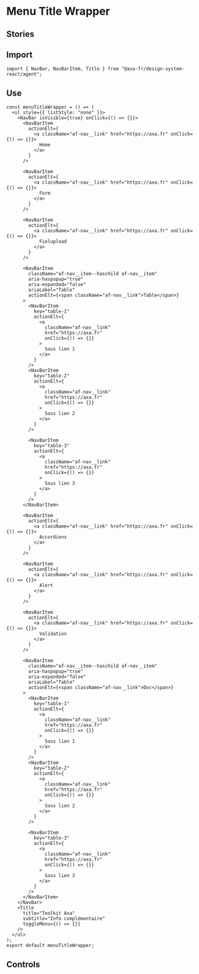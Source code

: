 
<Meta of={MenuTitleWrapperStories} />

# Menu Title Wrapper

## Stories

<Canvas of={MenuTitleWrapperStories.Default}></Canvas>

## Import

```tsx
import { NavBar, NavBarItem, Title } from "@axa-fr/design-system-react/agent";
```

## Use

```tsx
const menuTitleWrapper = () => (
  <ul style={{ listStyle: "none" }}>
    <NavBar isVisible={true} onClick={() => {}}>
      <NavBarItem
        actionElt={
          <a className="af-nav__link" href="https://axa.fr" onClick={() => {}}>
            Home
          </a>
        }
      />

      <NavBarItem
        actionElt={
          <a className="af-nav__link" href="https://axa.fr" onClick={() => {}}>
            Form
          </a>
        }
      />

      <NavBarItem
        actionElt={
          <a className="af-nav__link" href="https://axa.fr" onClick={() => {}}>
            Fielupload
          </a>
        }
      />

      <NavBarItem
        className="af-nav__item--haschild af-nav__item"
        aria-haspopup="true"
        aria-expanded="false"
        ariaLabel="Table"
        actionElt={<span className="af-nav__link">Table</span>}
      >
        <NavBarItem
          key="table-1"
          actionElt={
            <a
              className="af-nav__link"
              href="https://axa.fr"
              onClick={() => {}}
            >
              Sous lien 1
            </a>
          }
        />
        <NavBarItem
          key="table-2"
          actionElt={
            <a
              className="af-nav__link"
              href="https://axa.fr"
              onClick={() => {}}
            >
              Sous lien 2
            </a>
          }
        />

        <NavBarItem
          key="table-3"
          actionElt={
            <a
              className="af-nav__link"
              href="https://axa.fr"
              onClick={() => {}}
            >
              Sous lien 3
            </a>
          }
        />
      </NavBarItem>

      <NavBarItem
        actionElt={
          <a className="af-nav__link" href="https://axa.fr" onClick={() => {}}>
            Accordions
          </a>
        }
      />

      <NavBarItem
        actionElt={
          <a className="af-nav__link" href="https://axa.fr" onClick={() => {}}>
            Alert
          </a>
        }
      />

      <NavBarItem
        actionElt={
          <a className="af-nav__link" href="https://axa.fr" onClick={() => {}}>
            Validation
          </a>
        }
      />

      <NavBarItem
        className="af-nav__item--haschild af-nav__item"
        aria-haspopup="true"
        aria-expanded="false"
        ariaLabel="Table"
        actionElt={<span className="af-nav__link">Doc</span>}
      >
        <NavBarItem
          key="table-1"
          actionElt={
            <a
              className="af-nav__link"
              href="https://axa.fr"
              onClick={() => {}}
            >
              Sous lien 1
            </a>
          }
        />
        <NavBarItem
          key="table-2"
          actionElt={
            <a
              className="af-nav__link"
              href="https://axa.fr"
              onClick={() => {}}
            >
              Sous lien 2
            </a>
          }
        />

        <NavBarItem
          key="table-3"
          actionElt={
            <a
              className="af-nav__link"
              href="https://axa.fr"
              onClick={() => {}}
            >
              Sous lien 3
            </a>
          }
        />
      </NavBarItem>
    </NavBar>
    <Title
      title="Toolkit Axa"
      subtitle="Info complémentaire"
      toggleMenu={() => {}}
    />
  </ul>
);
export default menuTitleWrapper;
```

## Controls

<Controls story={MenuTitleWrapperStories} />
